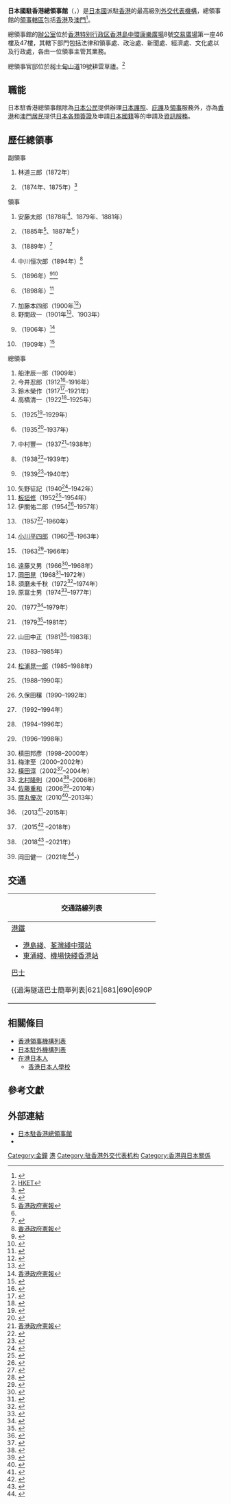 
{{Infobox diplomatic mission
|name = 日本國驻香港总领事馆<br>{{lang|ja|在香港日本国総領事館}}<br><small>{{lang|en|Consulate General of Japan in Hong Kong}}</small><br />[[File:Imperial_Seal_of_Japan.svg|100px]]
|image = HK Exchange Square.jpg
|caption = <center>总领事馆所处的[[交易廣場|交易廣場]]外观</center>
|width = 100px
|address = [[香港島|香港島]][[中環|中環]][[康樂廣場|康樂廣場]]8號<br>[[交易廣場|交易廣場]]第一座46樓及47樓
|location = {{HKG}}
|consul_general = [[岡田健一|岡田健一]]（09-09-2021到任）
|department = [[File:Seal_of_the_Ministry_of_Foreign_Affairs_of_Japan.jpg|20px]] [[日本外務省|日本外務省]]
|website = {{URL|https://www.hk.emb-japan.go.jp}}
}}

'''日本國駐香港總領事館'''（{{lang-ja|在香港日本国総領事館}}，{{lang-en|Consulate General of Japan in Hong Kong}}）是[[日本國|日本國]]派駐[[香港|香港]]的最高級別[[外交代表機構|外交代表機構]]，總領事館的[[領事轄區|領事轄區]]包括[[香港|香港]]及[[澳門特別行政區|澳門]]<ref>{{Cite web |url=http://www.protocol.gov.hk/chi/consular/asia/japan.htm |title=政府總部禮賓處- 領館及官方認可代表 |access-date=2016-07-02 |archive-date=2019-06-17 |archive-url=https://web.archive.org/web/20190617031837/https://www.protocol.gov.hk/chi/consular/asia/japan.htm |dead-url=no }}</ref>。

總領事館的[[辦公室|辦公室]]位於[[香港特别行政区|香港特别行政区]][[香港島|香港島]][[中環|中環]][[康樂廣場|康樂廣場]]8號[[交易廣場|交易廣場]]第一座46樓及47樓，其轄下部門包括法律和領事處、政治處、新聞處、經濟處、文化處以及行政處，各由一位領事主管其業務。

總領事官邸位於[[柯士甸山道|柯士甸山道]]19號耕雲草廬。<ref>[https://ps.hket.com/article/2659633 HKET]</ref>

== 職能 ==
日本駐香港總領事館除為[[日本|日本]][[公民|公民]]提供辦理[[日本護照|日本護照]]、[[庇護|庇護]]及[[領事|領事]]服務外，亦為[[香港|香港]]和[[澳門|澳門]][[居民|居民]]提供[[日本簽證政策|日本各類簽證]]及申請[[日本|日本]][[國籍|國籍]]等的申請及[[資訊|資訊]][[服務|服務]]。

== 歷任總領事 ==
;副領事
# 林道三郎（1872年）
# {{link-ja|安藤太郎|安藤太郎 (外交官)}}（1874年、1875年）<ref>{{Cite web |url=https://www.thegazette.co.uk/Edinburgh/issue/8539/page/909 |title=愛丁堡憲報 |access-date=2022-01-12 |archive-date=2022-01-12 |archive-url=https://web.archive.org/web/20220112172609/https://www.thegazette.co.uk/Edinburgh/issue/8539/page/909 }}</ref>

;領事
# 安藤太郎（1878年<ref>{{Cite web |url=https://www.thegazette.co.uk/Edinburgh/issue/8876/page/189 |title=愛丁堡憲報 |access-date=2022-01-12 |archive-date=2022-01-12 |archive-url=https://web.archive.org/web/20220112171247/https://www.thegazette.co.uk/Edinburgh/issue/8876/page/189 }}</ref>、1879年、1881年）
# {{link-ja|南貞助|南貞助}}（1885年<ref name="#1">[https://sunzi.lib.hku.hk/hkgro/view/g1885/670870.pdf 香港政府憲報]</ref>、1887年<ref name="#1"/> ）
# {{link-ja|鈴木充美|鈴木充美}}（1889年）<ref>{{Cite web |url=https://www.thegazette.co.uk/London/issue/25929/page/2376 |title=倫敦憲報 |access-date=2022-01-12 |archive-date=2022-01-12 |archive-url=https://web.archive.org/web/20220112171636/https://www.thegazette.co.uk/London/issue/25929/page/2376 }}</ref>
# 中川恒次郎（1894年）<ref>[https://sunzi.lib.hku.hk/hkgro/view/g1894/643897.pdf 香港政府憲報]</ref>
# {{link-ja|清水精三郎|清水精三郎}}（1896年）<ref>{{Cite web |url=https://sunzi.lib.hku.hk/hkgro/view/g1896/638293.pdf |title=香港政府憲報 |access-date=2022-01-12 |archive-date=2022-01-12 |archive-url=https://web.archive.org/web/20220112173017/https://sunzi.lib.hku.hk/hkgro/view/g1896/638293.pdf }}</ref><ref>{{Cite web |url=https://www.thegazette.co.uk/Edinburgh/issue/10861/page/185 |title=愛丁堡憲報 |access-date=2022-01-12 |archive-date=2022-01-12 |archive-url=https://web.archive.org/web/20220112172929/https://www.thegazette.co.uk/Edinburgh/issue/10861/page/185 }}</ref>
# {{link-ja|上野季三郎|上野季三郎}}（1898年）<ref>{{Cite web |url=https://sunzi.lib.hku.hk/hkgro/view/g1898/632014.pdf |title=香港政府憲報 |access-date=2022-01-12 |archive-date=2022-01-12 |archive-url=https://web.archive.org/web/20220112173251/https://sunzi.lib.hku.hk/hkgro/view/g1898/632014.pdf }}</ref>
# 加藤本四郎（1900年<ref>{{Cite web |url=https://sunzi.lib.hku.hk/hkgro/view/g1901/460433.pdf |title=香港政府憲報 |access-date=2022-01-12 |archive-date=2022-01-12 |archive-url=https://web.archive.org/web/20220112173642/https://sunzi.lib.hku.hk/hkgro/view/g1901/460433.pdf }}</ref>）
# 野間政一（1901年<ref>{{Cite web |url=https://sunzi.lib.hku.hk/hkgro/view/g1901/463169.pdf |title=香港政府憲報 |access-date=2022-01-12 |archive-date=2022-01-12 |archive-url=https://web.archive.org/web/20220112173758/https://sunzi.lib.hku.hk/hkgro/view/g1901/463169.pdf }}</ref>、1903年）
# {{link-ja|田中都吉|田中都吉}}（1906年）<ref>[https://sunzi.lib.hku.hk/hkgro/view/g1906/5613.pdf 香港政府憲報]</ref>
# {{link-ja|船津辰一郎|船津辰一郎}}（1909年）<ref>{{Cite web |url=https://sunzi.lib.hku.hk/hkgro/view/g1909/12250.pdf |title=香港政府憲報 |access-date=2022-01-12 |archive-date=2022-01-12 |archive-url=https://web.archive.org/web/20220112174128/https://sunzi.lib.hku.hk/hkgro/view/g1909/12250.pdf }}</ref>
;總領事
# 船津辰一郎（1909年）
# 今井忍郎（1912<ref>{{Cite web |url=https://sunzi.lib.hku.hk/hkgro/view/g1912/25287.pdf |title=香港政府憲報 |access-date=2022-01-12 |archive-date=2022-01-12 |archive-url=https://web.archive.org/web/20220112174518/https://sunzi.lib.hku.hk/hkgro/view/g1912/25287.pdf }}</ref>–1916年）
# 鈴木榮作（1917<ref>{{Cite web |url=https://sunzi.lib.hku.hk/hkgro/view/g1917/51391.pdf |title=香港政府憲報 |access-date=2022-01-12 |archive-date=2022-01-12 |archive-url=https://web.archive.org/web/20220112174634/https://sunzi.lib.hku.hk/hkgro/view/g1917/51391.pdf }}</ref>–1921年）
# 高橋清一（1922<ref>{{Cite web |url=https://sunzi.lib.hku.hk/hkgro/view/g1922/77429.pdf |title=香港政府憲報 |access-date=2022-01-12 |archive-date=2022-01-12 |archive-url=https://web.archive.org/web/20220112175247/https://sunzi.lib.hku.hk/hkgro/view/g1922/77429.pdf }}</ref>–1925年）
# {{link-ja|村上義溫|村上義温}}（1925<ref>{{Cite web |url=https://sunzi.lib.hku.hk/hkgro/view/g1925/93527.pdf |title=香港政府憲報 |access-date=2022-01-12 |archive-date=2022-01-12 |archive-url=https://web.archive.org/web/20220112175317/https://sunzi.lib.hku.hk/hkgro/view/g1925/93527.pdf }}</ref>–1929年）
# {{link-ja|水澤孝策|水沢孝策}}（1935<ref>{{Cite web |url=https://sunzi.lib.hku.hk/hkgro/view/g1935/216396.pdf |title=香港政府憲報 |access-date=2022-01-12 |archive-date=2022-01-12 |archive-url=https://web.archive.org/web/20220112175430/https://sunzi.lib.hku.hk/hkgro/view/g1935/216396.pdf }}</ref>–1937年）
# 中村豐一（1937<ref>[https://sunzi.lib.hku.hk/hkgro/view/g1937/237419.pdf 香港政府憲報]</ref>–1938年）
# {{link-ja|田尻愛義|田尻愛義}}（1938<ref>{{Cite web |url=https://sunzi.lib.hku.hk/hkgro/view/g1938/477987.pdf |title=香港政府憲報 |access-date=2022-01-12 |archive-date=2022-01-12 |archive-url=https://web.archive.org/web/20220112193543/https://sunzi.lib.hku.hk/hkgro/view/g1938/477987.pdf }}</ref>–1939年）
# {{link-ja|岡崎勝男|岡崎勝男}}（1939<ref>{{Cite web |url=https://sunzi.lib.hku.hk/hkgro/view/g1939/594383.pdf |title=香港政府憲報 |access-date=2022-01-12 |archive-date=2022-01-12 |archive-url=https://web.archive.org/web/20220112193907/https://sunzi.lib.hku.hk/hkgro/view/g1939/594383.pdf }}</ref>–1940年）
# 矢野征記（1940<ref>{{Cite web |url=https://sunzi.lib.hku.hk/hkgro/view/g1940/584119.pdf |title=香港政府憲報 |access-date=2022-01-12 |archive-date=2022-01-12 |archive-url=https://web.archive.org/web/20220112194121/https://sunzi.lib.hku.hk/hkgro/view/g1940/584119.pdf }}</ref>–1942年）
# [[板垣修|板垣修]]（1952<ref>{{Cite web |url=https://www.thegazette.co.uk/London/issue/39763/page/573 |title=倫敦憲報 |access-date=2022-01-12 |archive-date=2022-01-12 |archive-url=https://web.archive.org/web/20220112194435/https://www.thegazette.co.uk/London/issue/39763/page/573 }}</ref>–1954年）
# 伊關佑二郎（1954<ref>{{Cite web |url=https://www.thegazette.co.uk/London/issue/40340/page/6792 |title=倫敦憲報 |access-date=2022-01-12 |archive-date=2022-01-12 |archive-url=https://web.archive.org/web/20220112194542/https://www.thegazette.co.uk/London/issue/40340/page/6792 }}</ref>–1957年）
# {{link-ja|安藤吉光|安藤吉光}}（1957<ref>{{Cite web |url=https://www.thegazette.co.uk/London/issue/41244/page/7058 |title=倫敦憲報 |access-date=2022-01-12 |archive-date=2022-01-12 |archive-url=https://web.archive.org/web/20220112194752/https://www.thegazette.co.uk/London/issue/41244/page/7058 }}</ref>–1960年）
# [[小川平四郎|小川平四郎]]（1960<ref>{{Cite web |url=https://www.thegazette.co.uk/London/issue/42249/page/265 |title=倫敦憲報 |access-date=2022-01-12 |archive-date=2022-01-12 |archive-url=https://web.archive.org/web/20220112195215/https://www.thegazette.co.uk/London/issue/42249/page/265 }}</ref>–1963年）
# {{link-ja|新關欽哉|新関欽哉}}（1963<ref>{{Cite web |url=https://www.thegazette.co.uk/London/issue/43058/page/6080 |title=倫敦憲報 |access-date=2022-01-12 |archive-date=2022-01-13 |archive-url=https://web.archive.org/web/20220113093556/https://www.thegazette.co.uk/London/issue/43058/page/6080 }}</ref>–1966年）
# 遠藤又男（1966<ref>{{Cite web |url=https://www.thegazette.co.uk/London/issue/44078/page/8833 |title=倫敦憲報 |access-date=2022-01-12 |archive-date=2022-01-12 |archive-url=https://web.archive.org/web/20220112195747/https://www.thegazette.co.uk/London/issue/44078/page/8833 }}</ref>–1968年）
# [[岡田晃_(外交官)|岡田晃]]（1968<ref>{{Cite web |url=https://www.thegazette.co.uk/London/issue/44798/page/2176 |title=倫敦憲報 |access-date=2022-01-12 |archive-date=2022-01-12 |archive-url=https://web.archive.org/web/20220112195926/https://www.thegazette.co.uk/London/issue/44798/page/2176 }}</ref>–1972年）
# 須磨未千秋（1972<ref>{{Cite web |url=https://www.thegazette.co.uk/London/issue/45876/supplement/480 |title=倫敦憲報 |access-date=2022-01-12 |archive-date=2022-01-12 |archive-url=https://web.archive.org/web/20220112200206/https://www.thegazette.co.uk/London/issue/45876/supplement/480 }}</ref>–1974年）
# 原冨士男（1974<ref>{{Cite web |url=https://www.thegazette.co.uk/London/issue/46357/page/8114 |title=倫敦憲報 |access-date=2022-01-12 |archive-date=2022-01-12 |archive-url=https://web.archive.org/web/20220112200513/https://www.thegazette.co.uk/London/issue/46357/page/8114 }}</ref>–1977年）
# {{link-ja|野田英二郎|野田英二郎}}（1977<ref>{{Cite web |url=https://www.thegazette.co.uk/London/issue/47476/page/2599 |title=倫敦憲報 |access-date=2022-01-12 |archive-date=2022-05-09 |archive-url=https://web.archive.org/web/20220509045030/https://www.thegazette.co.uk/London/issue/47476/page/2599 }}</ref>–1979年）
# {{link-ja|枝村純郎|枝村純郎}}（1979<ref>{{Cite web |url=https://www.thegazette.co.uk/London/issue/48055/page/64 |title=倫敦憲報 |access-date=2022-01-12 |archive-date=2022-05-09 |archive-url=https://web.archive.org/web/20220509050514/https://www.thegazette.co.uk/London/issue/48055/page/64 }}</ref>–1981年）
# 山田中正（1981<ref>{{Cite web |url=https://www.thegazette.co.uk/London/issue/48573/page/4974 |title=倫敦憲報 |access-date=2022-01-12 |archive-date=2022-01-12 |archive-url=https://web.archive.org/web/20220112200935/https://www.thegazette.co.uk/London/issue/48573/page/4974 }}</ref>–1983年）
# {{link-ja|藤井宏昭|藤井宏昭}}（1983–1985年）
# [[松浦晃一郎|松浦晃一郎]]（1985–1988年）
# {{link-ja|佐藤行雄|佐藤行雄}}（1988–1990年）
# 久保田穰（1990–1992年）
# {{link-ja|折田正樹|折田正樹}}（1992–1994年）
# {{link-ja|野上義二|野上義二}}（1994–1996年）
# {{link-ja|上田秀明|上田秀明}}（1996–1998年）
# 槙田邦彥（1998–2000年）
# 梅津至（2000–2002年）
# [[橫田淳|橫田淳]]（2002<ref>{{Cite web |url=https://www.gld.gov.hk/egazette/pdf/20020627/cgn200206274042.pdf |title=香港特別行政區政府憲報 |access-date=2022-01-12 |archive-date=2022-01-12 |archive-url=https://web.archive.org/web/20220112204418/https://www.gld.gov.hk/egazette/pdf/20020627/cgn200206274042.pdf }}</ref>–2004年）
# [[北村隆則|北村隆則]]（2004<ref>{{Cite web |url=https://www.gld.gov.hk/egazette/pdf/20040818/cgn200408182680.pdf |title=香港特別行政區政府憲報 |access-date=2022-01-12 |archive-date=2022-01-12 |archive-url=https://web.archive.org/web/20220112204433/https://www.gld.gov.hk/egazette/pdf/20040818/cgn200408182680.pdf }}</ref>–2006年）
# [[佐藤重和|佐藤重和]]（2006<ref>{{Cite web |url=https://www.gld.gov.hk/egazette/pdf/20061037/cgn200610375792.pdf |title=香港特別行政區政府憲報 |access-date=2022-01-12 |archive-date=2022-01-12 |archive-url=https://web.archive.org/web/20220112204527/https://www.gld.gov.hk/egazette/pdf/20061037/cgn200610375792.pdf }}</ref>–2010年）
# [[隈丸優次|隈丸優次]]（2010<ref>{{Cite web |url=https://www.gld.gov.hk/egazette/pdf/20101440/cgn201014406316.pdf |title=香港特別行政區政府憲報 |access-date=2022-01-12 |archive-date=2022-01-13 |archive-url=https://web.archive.org/web/20220113093131/https://www.gld.gov.hk/egazette/pdf/20101440/cgn201014406316.pdf }}</ref>–2013年）
# {{link-ja|野田仁|野田仁}}（2013<ref>{{Cite web |url=https://www.gld.gov.hk/egazette/pdf/20131715/cgn201317151918.pdf |title=香港特別行政區政府憲報 |access-date=2022-01-12 |archive-date=2022-01-12 |archive-url=https://web.archive.org/web/20220112205013/https://www.gld.gov.hk/egazette/pdf/20131715/cgn201317151918.pdf }}</ref>–2015年）
# {{link-ja|松田邦紀|松田邦紀}}（2015<ref>{{Cite web |url=https://www.gld.gov.hk/egazette/pdf/20151943/cgn201519438089.pdf |title=香港特別行政區政府憲報 |access-date=2022-01-12 |archive-date=2018-10-28 |archive-url=https://web.archive.org/web/20181028011703/https://www.gld.gov.hk/egazette/pdf/20151943/cgn201519438089.pdf }}</ref> –2018年）
# {{link-ja|和田充廣|和田充広}}（2018<ref>{{Cite web |url=https://www.gld.gov.hk/egazette/pdf/20182250/cgn201822509188.pdf |title=香港特別行政區政府憲報 |access-date=2022-01-12 |archive-date=2022-01-12 |archive-url=https://web.archive.org/web/20220112205209/https://www.gld.gov.hk/egazette/pdf/20182250/cgn201822509188.pdf }}</ref> –2021年）
# 岡田健一（2021年<ref>{{Cite web |url=https://www.gld.gov.hk/egazette/pdf/20212540/cgn202125406226.pdf |title=香港特別行政區政府憲報 |access-date=2022-01-12 |archive-date=2022-01-12 |archive-url=https://web.archive.org/web/20220112205235/https://www.gld.gov.hk/egazette/pdf/20212540/cgn202125406226.pdf }}</ref>-）

== 交通 ==
{| class="mw-collapsible mw-collapsed wikitable" style="background:yellow; margin: 0 auto; width: auto;" 
! 交通路線列表
|-
|
;[[港鐵|港鐵]]
*[[港島綫|港島綫]]、[[荃灣綫|荃灣綫]][[中環站|中環站]]
*[[東涌綫|東涌綫]]、[[機場快綫_(港鐵)|機場快綫]][[香港站|香港站]]
;[[香港巴士|巴士]]
{{港島巴士簡單列表|2|4|4X|5X|6|6A|6X|7|11|12|15|25|30X|66|70|75|90|91|94|97|260|511|590|629|722}}
{{過海隧道巴士簡單列表|621|681|690|690P||H1}}
;[[香港小巴|專線小巴]]
{{港島專線小巴簡單列表|8|9|22}}
|}

== 相關條目 ==
{{commonscat|Consulate-General of Japan in Hong Kong}}
{{portal box|國際關係|日本|香港}}
*[[香港領事機構列表|香港領事機構列表]]
*[[日本駐外機構列表|日本駐外機構列表]]
*[[在港日本人|在港日本人]]
**[[香港日本人學校|香港日本人學校]]

== 參考文獻 ==
{{Reflist|2}}

== 外部連結 ==
* [https://www.hk.emb-japan.go.jp 日本駐香港總領事館] {{Wayback|url=https://www.hk.emb-japan.go.jp/ |date=20210310190759 }}
* {{Facebook|JAPANinHK}}

{{日本駐外機構}}
{{駐香港領事機構}}
{{駐中華人民共和國外交機構}}
[[Category:金鐘|Category:金鐘]]
[[Category:日本駐外領事館|港]]
[[Category:驻香港外交代表机构|Category:驻香港外交代表机构]]
[[Category:香港與日本關係|Category:香港與日本關係]]